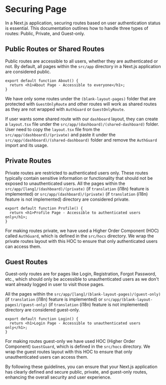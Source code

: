 # Securing Page

In a Next.js application, securing routes based on user authentication status is essential. This documentation outlines how to handle three types of routes: Public, Private, and Guest-only.

## Public Routes or Shared Routes

Public routes are accessible to all users, whether they are authenticated or not. By default, all pages within the `src/app` directory in a Next.js application are considered public.

```tsx title='src/app/about/page.tsx'
export default function About() {
  return <h1>About Page - Accessible to everyone</h1>;
}
```

We have only some routes under the `(blank-layout-pages)` folder that are protected with `GuestOnlyRoute` and other routes will work as shared routes as they are not wrapped with `AuthGuard` or `GuestOnlyRoute`.
 
If user wants some shared route with our `dashboard` layout, they can create a `layout.tsx` file under the `src/app/(dashboard)/(shared-dashboard)` folder. User need to copy the `layout.tsx` file from the `src/app/(dashboard)/(private)` and paste it under the `src/app/(dashboard)/(shared-dashboard)` folder and remove the `AuthGuard` import and its usage.

## Private Routes

Private routes are restricted to authenticated users only. These routes typically contain sensitive information or functionality that should not be exposed to unauthenticated users. All the pages within the `src/app/[lang]/(dashboard)/(private)` (if `translation` (i18n) feature is implemented) or `src/app/(dashboard)/(private)` (if `translation` (i18n) feature is not implemented) directory are considered private.

```tsx title='src/app/[lang]/(dashboard)/(private)/profile/page.tsx'
export default function Profile() {
  return <h1>Profile Page - Accessible to authenticated users only</h1>;
}
```

For making routes private, we have used a Higher Order Component (HOC) called `AuthGuard`, which is defined in the `src/hocs` directory. We wrap the private routes layout with this HOC to ensure that only authenticated users can access them.
 
## Guest Routes

Guest-only routes are for pages like Login, Registration, Forgot Password, etc., which should only be accessible to unauthenticated users as we don't want already logged in user to visit those pages.

All the pages within the `src/app/[lang]/(blank-layout-pages)/(guest-only)` (if `translation` (i18n) feature is implemented) or `src/app/(blank-layout-pages)/(guest-only)` (if `translation` (i18n) feature is not implemented) directory are considered guest-only.

```tsx title='src/app/[lang]/(blank-layout-pages)/(guest-only)/login/page.tsx'
export default function Login() {
  return <h1>Login Page - Accessible to unauthenticated users only</h1>;
}
```

For making routes guest-only we have used HOC (Higher Order Component) `GuestGuard`, which is defined in the `src/hocs` directory. We wrap the guest routes layout with this HOC to ensure that only unauthenticated users can access them.

By following these guidelines, you can ensure that your Next.js application has clearly defined and secure public, private, and guest-only routes, enhancing the overall security and user experience.